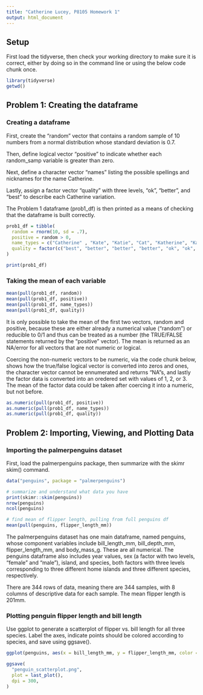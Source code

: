 ```yaml
---
title: "Catherine Lucey, P8105 Homework 1"
output: html_document
---
```


## Setup
First load the tidyverse, then check your working directory to make sure it is correct, either by doing so in the command line or using the below code chunk once.

```r
library(tidyverse)
getwd()
```

## Problem 1: Creating the dataframe


### Creating a dataframe
First, create the "random" vector that contains a random sample of 10 numbers from a normal distribution whose standard deviation is 0.7.

Then, define logical vector "positive" to indicate whether each random_samp variable is greater than zero. 

Next, define a character vector "names" listing the possible spellings and nicknames for the name Catherine.

Lastly, assign a factor vector "quality" with three levels, "ok", "better", and "best" to describe each Catherine variation.

The Problem 1 dataframe (prob1_df) is then printed as a means of checking that the dataframe is built correctly.


```r

prob1_df = tibble(
  random = rnorm(10, sd = .7),
  positive = random > 0,
  name_types = c("Catherine" , "Kate", "Katie", "Cat", "Katherine", "Kathryn", "Catharine", "Cathy", "Kitty", "Catie"),
  quality = factor(c("best", "better", "better", "better", "ok", "ok", "ok", "ok", "better", "ok"))
)

print(prob1_df)

```

### Taking the mean of each variable

```r

mean(pull(prob1_df, random))
mean(pull(prob1_df, positive))
mean(pull(prob1_df, name_types))
mean(pull(prob1_df, quality))

```

It is only possible to take the mean of the first two vectors, random and positive, because these are either already a numerical value ("random") or reducible to 0/1 and thus can be treated as a number (the TRUE/FALSE statements returned by the "positive" vector). The mean is returned as an NA/error for all vectors that are not numeric or logical.

Coercing the non-numeric vectors to be numeric, via the code chunk below, shows how the true/false logical vector is converted into zeros and ones, the character vector cannot be ennumerated and returns "NA"s, and lastly the factor data is converted into an oredered set with values of 1, 2, or 3. The mean of the factor data could be taken after coercing it into a numeric, but not before.

```r

as.numeric(pull(prob1_df, positive))
as.numeric(pull(prob1_df, name_types))
as.numeric(pull(prob1_df, quality))

```

## Problem 2: Importing, Viewing, and Plotting Data

### Importing the palmerpenguins dataset
First, load the palmerpenguins package, then summarize with the skimr skim() command.
```r

data("penguins", package = "palmerpenguins")

```

```r
# summarize and understand what data you have
print(skimr::skim(penguins))
nrow(penguins)
ncol(penguins)

# find mean of flipper length, pulling from full penguins df
mean(pull(penguins, flipper_length_mm))

```

The palmerpenguins dataset has one main dataframe, named penguins, whose component variables include bill_length_mm, bill_depth_mm, flipper_length_mm, and body_mass_g. These are all numerical. The penguins dataframe also includes year values, sex (a factor with two levels, "female" and "male"), island, and species, both factors with three levels corresponding to three different home islands and three different species, respectively. 

There are 344 rows of data, meaning there are 344 samples, with 8 columns of descriptive data for each sample. The mean flipper length is 201mm. 

### Plotting penguin flipper length and bill length

Use ggplot to generate a scatterplot of flipper vs. bill length for all three species. Label the axes, indicate points should be colored according to species, and save using ggsave().

```r

ggplot(penguins, aes(x = bill_length_mm, y = flipper_length_mm, color = species)) + geom_point() + xlab("Bill Length (mm)") + ylab("Flipper Length (mm)")

ggsave(
  "penguin_scatterplot.png",
  plot = last_plot(),
  dpi = 300,
)

```
